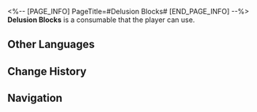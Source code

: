 <%-- [PAGE_INFO]
PageTitle=#Delusion Blocks#
[END_PAGE_INFO] --%>
{{Consumable Infobox
|id          = 408420
|image       = Item Delusion Blocks.png{{subst:void|<!--$UPLOAD:<<SpriteOutput/ItemFigures/408420.png>-<Item Delusion Blocks.png>-<Consumable Icons>>-->}}
|type        = Attack Consumables
|rarity      = 2
|effect      = In the next battle, increases all allies' CRIT Rate by 18% and decreases their SPD by 5%.
|description = A toy made from fragments of intense emotions. It mysteriously appears on the shelves from time to time, using sweet words to persuade customers to buy it and take it home.<br />It has received high praise for childcare and preschool education, once honored with the title of Top 10 Family Teacher in Dreamflux Reef.
|effectType  = 
|effectType2 = 
|effectType3 = 
|recipe      = 
|source1     = [[Kirk]]
|source2     = 
|source3     = 
}}
{{Description|''"Hey, kiddo, if you want to build a castle, you should put me on top."''}}
'''Delusion Blocks''' is a consumable that the player can use.

==Other Languages==
{{Other Languages
|en   = Delusion Blocks
|zhs  = 妄想积木
|zht  = 妄想積木
|ja   = 妄想積み木
|ko   = 망상 블록
|es   = Bloques ilusos
|fr   = Blocs d'illusion
|ru   = Кубики иллюзий
|th   = Delusion Blocks
|vi   = Khối Gỗ Ảo Tưởng
|de   = Delusionsklötze
|id   = Delusion Block
|pt   = Blocos da Desilusão
}}

==Change History==
{{Change History|2.2}}

==Navigation==
{{Consumable Navbox}}